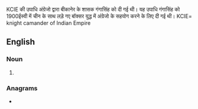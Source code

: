 KCIE की उपाधि अंग्रेजो द्वारा बीकानेर के शासक गंगासिंह को दी गई थी।
यह उपाधि गंगासिंह को 1900ईस्वी में चीन के साथ लड़े गए बॉक्सर युद्ध में अंग्रेजो के सहयोग करने के लिए दी गई थी।
KCIE= knight camander of Indian Empire

==English==

===Noun===
{{en-noun|?}}

# {{initialism of|en|[[knight|Knight]] [[commander|Commander]] of the [[Indian]] [[empire|Empire]]}}

===Anagrams===
* {{anagrams|en|a=ceik|Eick|Icke}}